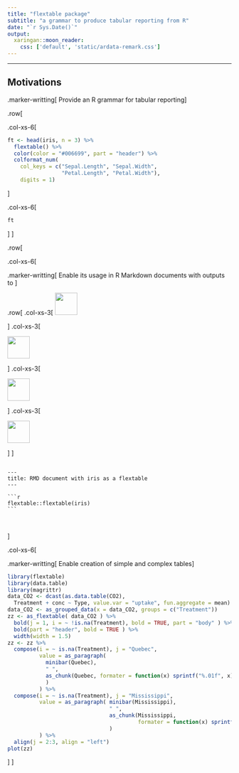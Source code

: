 ```yaml
---
title: "flextable package"
subtitle: "a grammar to produce tabular reporting from R"
date: "`r Sys.Date()`"
output:
  xaringan::moon_reader:
    css: ['default', 'static/ardata-remark.css']
---
```


---

## Motivations 

.marker-writting[
Provide an R grammar for tabular reporting
]

.row[

.col-xs-6[

```r
ft <- head(iris, n = 3) %>% 
  flextable() %>% 
  color(color = "#006699", part = "header") %>% 
  colformat_num(
    col_keys = c("Sepal.Length", "Sepal.Width",
                 "Petal.Length", "Petal.Width"),
    digits = 1)
```

]

.col-xs-6[

```r
ft
```


]
]


.row[

.col-xs-6[


.marker-writting[
Enable its usage in R Markdown documents with outputs to 
]

.row[
.col-xs-3[
<img src="https://www.ardata.fr/img/illustrations/html5.svg" width="50">

]
.col-xs-3[

<img src="https://www.ardata.fr/img/illustrations/word.svg" width="50">

]
.col-xs-3[

<img src="https://www.ardata.fr/img/illustrations/powerpoint.svg" width="50">

]
.col-xs-3[

<img src="https://www.ardata.fr/img/illustrations/pdf.svg" width="50">

]
]
<pre>
<code class="r hljs remark-code">
---
title: RMD document with iris as a flextable
---

```r
flextable::flextable(iris)
```

</code>
</pre>


]

.col-xs-6[


.marker-writting[
Enable creation of simple and complex tables
]

```r
library(flextable)
library(data.table)
library(magrittr)
data_CO2 <- dcast(as.data.table(CO2), 
  Treatment + conc ~ Type, value.var = "uptake", fun.aggregate = mean)
data_CO2 <- as_grouped_data(x = data_CO2, groups = c("Treatment"))
zz <- as_flextable( data_CO2 ) %>% 
  bold(j = 1, i = ~ !is.na(Treatment), bold = TRUE, part = "body" ) %>% 
  bold(part = "header", bold = TRUE ) %>% 
  width(width = 1.5)
zz <- zz %>% 
  compose(i = ~ is.na(Treatment), j = "Quebec", 
          value = as_paragraph(
            minibar(Quebec), 
            " ", 
            as_chunk(Quebec, formater = function(x) sprintf("%.01f", x))
            )
          ) %>% 
  compose(i = ~ is.na(Treatment), j = "Mississippi", 
          value = as_paragraph( minibar(Mississippi), 
                                " ",
                                as_chunk(Mississippi, 
                                         formater = function(x) sprintf("%.01f", x) )
                                )
          ) %>% 
  align(j = 2:3, align = "left")
plot(zz)
```

]
]

